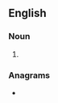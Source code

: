 ==English==

===Noun===
{{head|en|noun plural form}}

# {{plural of|somnolite|lang=en}}

===Anagrams===
* {{anagrams|en|a=eilmnoosst|motionless}}